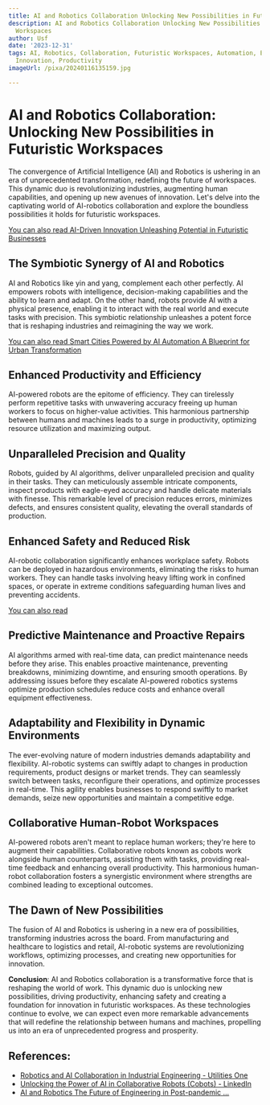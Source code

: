 ```yaml
---
title: AI and Robotics Collaboration Unlocking New Possibilities in Futuristic Workspaces
description: AI and Robotics Collaboration Unlocking New Possibilities in Futuristic
  Workspaces
author: Usf
date: '2023-12-31'
tags: AI, Robotics, Collaboration, Futuristic Workspaces, Automation, Efficiency,
  Innovation, Productivity
imageUrl: /pixa/20240116135159.jpg

---
```

# AI and Robotics Collaboration: Unlocking New Possibilities in Futuristic Workspaces

The convergence of Artificial Intelligence (AI) and Robotics is ushering in an era of  unprecedented transformation, redefining the  future of workspaces. This dynamic duo is revolutionizing industries, augmenting human capabilities, and opening up new avenues of innovation. Let's delve into the captivating world of  AI-robotics collaboration  and explore the boundless possibilities it holds for futuristic workspaces.

[You can also read AI-Driven Innovation Unleashing Potential in Futuristic Businesses](AI-Driven%20Innovation%20Unleashing%20Potential%20in%20Futuristic%20Businesses)


## The Symbiotic Synergy of AI and Robotics

AI and  Robotics  like yin  and yang,  complement each other perfectly. AI empowers robots with intelligence, decision-making capabilities and the ability to learn and adapt.  On the other hand, robots provide AI with a physical presence, enabling it to interact with the real world and execute tasks with precision. This symbiotic relationship  unleashes a potent force that is  reshaping industries and reimagining the way  we work.

[You can also read Smart Cities  Powered by AI Automation A Blueprint for Urban Transformation](Smart%20Cities%20Powered%20by%20AI%20Automation%20A%20Blueprint%20for%20Urban%20Transformation)


## Enhanced  Productivity and Efficiency

AI-powered robots are the epitome of efficiency. They can tirelessly  perform repetitive tasks with unwavering  accuracy freeing  up human  workers to focus on higher-value  activities. This harmonious partnership between humans and machines  leads  to a surge in productivity, optimizing resource utilization and maximizing  output.

## Unparalleled Precision and Quality

Robots, guided by AI algorithms, deliver  unparalleled precision and quality in  their tasks. They can meticulously  assemble intricate components, inspect products with eagle-eyed accuracy and handle delicate materials  with finesse. This  remarkable level of precision reduces errors, minimizes defects, and ensures  consistent  quality, elevating the  overall standards of production.

## Enhanced Safety and Reduced Risk

AI-robotic collaboration significantly enhances workplace safety.  Robots can  be deployed in  hazardous environments, eliminating the risks to human workers. They can handle tasks involving heavy lifting work in confined spaces, or operate in extreme conditions safeguarding human lives and preventing accidents.

[You can also  read ]()


##  Predictive Maintenance and Proactive Repairs

AI algorithms  armed with real-time data, can predict maintenance needs before they  arise. This  enables proactive maintenance, preventing breakdowns,  minimizing downtime, and ensuring smooth operations. By addressing issues before they escalate AI-powered robotics systems optimize production  schedules reduce  costs and enhance overall equipment effectiveness.

## Adaptability and Flexibility in Dynamic Environments

The ever-evolving nature of modern industries demands adaptability and flexibility. AI-robotic systems can swiftly adapt to changes in production requirements, product designs or market trends. They can seamlessly switch between tasks, reconfigure their operations, and  optimize processes in real-time. This  agility enables businesses to respond swiftly to market demands,  seize new opportunities and maintain a competitive  edge.

## Collaborative Human-Robot Workspaces

AI-powered robots aren't meant to replace human workers;  they're here to augment their capabilities. Collaborative robots  known as cobots work alongside human  counterparts, assisting them with tasks, providing real-time  feedback and enhancing overall productivity. This harmonious human-robot collaboration fosters a synergistic environment where strengths are combined leading to exceptional outcomes.

## The Dawn of New  Possibilities

The fusion of  AI and Robotics is ushering in a new era of possibilities, transforming industries across  the board. From manufacturing and healthcare to logistics and retail, AI-robotic systems are revolutionizing workflows, optimizing processes, and creating new opportunities for innovation.

**Conclusion**:
AI and Robotics collaboration is a transformative force that  is reshaping the world of work.  This dynamic duo is unlocking new possibilities, driving productivity, enhancing safety and creating a foundation  for innovation in futuristic workspaces. As these technologies continue to evolve, we can expect even more remarkable advancements that  will redefine the relationship between humans and  machines,  propelling us into an era of unprecedented progress and prosperity.

## References:
- [Robotics and AI Collaboration in Industrial Engineering - Utilities One](https://utilitiesone.com/robotics-and-ai-collaboration-in-industrial-engineering)
- [Unlocking the Power of AI in Collaborative Robots (Cobots) - LinkedIn](https://www.linkedin.com/pulse/unlocking-power-ai-collaborative-robots-cobots-thayalini-k-2rdmc?trk=article-ssr-frontend-pulse_more-articles_related-content-card)
- [AI and Robotics The Future of Engineering in Post-pandemic ...](https://utilitiesone.com/ai-and-robotics-the-future-of-engineering-in-post-pandemic-manufacturing)
